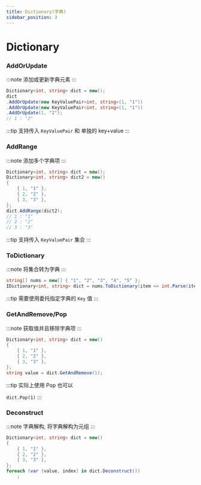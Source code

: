 ```yaml
---
title: Dictionary(字典)
sidebar_position: 3
---
```


# Dictionary

### AddOrUpdate

:::note
添加或更新字典元素
:::

```csharp
Dictionary<int, string> dict = new();
dict
.AddOrUpdate(new KeyValuePair<int, string>(1, "1"))
.AddOrUpdate(new KeyValuePair<int, string>(1, "1"))
.AddOrUpdate(1, "2");
// 1 : "2"
```

:::tip
支持传入 `KeyValuePair` 和 单独的 key+value
:::

### AddRange

:::note
添加多个字典项
:::

```csharp
Dictionary<int, string> dict = new();
Dictionary<int, string> dict2 = new()
{
    { 1, "1" },
    { 2, "2" },
    { 3, "3" },
};
dict.AddRange(dict2);
// 1 : "1"
// 2 : "2"
// 3 : "3"
```

:::tip
支持传入 `KeyValuePair` 集合
:::

### ToDictionary

:::note
将集合转为字典
:::

```csharp
string[] nums = new[] { "1", "2", "3", "4", "5" };
IDictionary<int, string> dict = nums.ToDictionary(item => int.Parse(item));
```

:::tip
需要使用委托指定字典的 `Key` 值
:::

### GetAndRemove/Pop

:::note
获取值并且移除字典项
:::

```csharp
Dictionary<int, string> dict = new()
{
    { 1, "1" },
    { 2, "2" },
    { 3, "3" },
};
string value = dict.GetAndRemove(1);
```
:::tip
实际上使用 Pop 也可以

`dict.Pop(1)`
:::

### Deconstruct

:::note
字典解构, 将字典解构为元组
:::

```csharp
Dictionary<int, string> dict = new()
{
    { 1, "1" },
    { 2, "2" },
    { 3, "3" },
};
foreach (var (value, index) in dict.Deconstruct())
    ;
```

